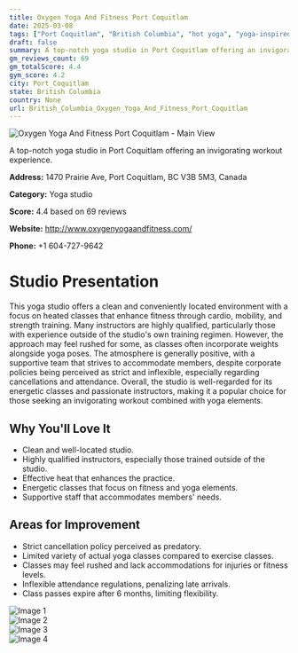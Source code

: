 ```yaml
---
title: Oxygen Yoga And Fitness Port Coquitlam
date: 2025-03-08
tags: ["Port Coquitlam", "British Columbia", "hot yoga", "yoga-inspired fitness", "clean environment", "strict policies", "Port Coquitlam"]  
draft: false
summary: A top-notch yoga studio in Port Coquitlam offering an invigorating workout experience.
gm_reviews_count: 69
gm_totalScore: 4.4
gym_score: 4.2
city: Port_Coquitlam
state: British Columbia
country: None
url: British_Columbia_Oxygen_Yoga_And_Fitness_Port_Coquitlam
---
```


<div className="aspect-[16/9] relative my-8">
  <img 
    src="https://lh5.googleusercontent.com/p/AF1QipOsT4-VB4ZBvufsa-6sitYtoVDPP0k6G0Fjm1jg=w1920-h1080-k-no"
    alt="Oxygen Yoga And Fitness Port Coquitlam - Main View"
    className="object-cover absolute inset-0 w-full h-full rounded-lg"
  />
</div>

A top-notch yoga studio in Port Coquitlam offering an invigorating workout experience.

**Address:** 1470 Prairie Ave, Port Coquitlam, BC V3B 5M3, Canada

**Category:** Yoga studio

**Score:** 4.4 based on 69 reviews

**Website:** http://www.oxygenyogaandfitness.com/

**Phone:** +1 604-727-9642

# Studio Presentation

This yoga studio offers a clean and conveniently located environment with a focus on heated classes that enhance fitness through cardio, mobility, and strength training. Many instructors are highly qualified, particularly those with experience outside of the studio's own training regimen. However, the approach may feel rushed for some, as classes often incorporate weights alongside yoga poses. The atmosphere is generally positive, with a supportive team that strives to accommodate members, despite corporate policies being perceived as strict and inflexible, especially regarding cancellations and attendance. Overall, the studio is well-regarded for its energetic classes and passionate instructors, making it a popular choice for those seeking an invigorating workout combined with yoga elements.

## Why You'll Love It

- Clean and well-located studio.
- Highly qualified instructors, especially those trained outside of the studio.
- Effective heat that enhances the practice.
- Energetic classes that focus on fitness and yoga elements.
- Supportive staff that accommodates members' needs.

## Areas for Improvement

- Strict cancellation policy perceived as predatory.
- Limited variety of actual yoga classes compared to exercise classes.
- Classes may feel rushed and lack accommodations for injuries or fitness levels.
- Inflexible attendance regulations, penalizing late arrivals.
- Class passes expire after 6 months, limiting flexibility.

<div className="grid grid-cols-1 xl:grid-cols-2 gap-4 my-8">
<div className="aspect-[4/3] relative"><img src="https://lh5.googleusercontent.com/p/AF1QipNUp5ssyXubeyu9CytWZdpoahzgUbD2ZWW6ylFC=w1920-h1080-k-no" alt="Image 1" className="object-cover absolute inset-0 w-full h-full rounded-lg" /></div>
<div className="aspect-[4/3] relative"><img src="https://lh5.googleusercontent.com/p/AF1QipNiVoqRdMZQ_Jee_WAfPwxZoaGjmoZDznP6uf8y=w1920-h1080-k-no" alt="Image 2" className="object-cover absolute inset-0 w-full h-full rounded-lg" /></div>
<div className="aspect-[4/3] relative"><img src="https://lh5.googleusercontent.com/p/AF1QipOaMGX4n1P-BJFsBmldE-DLhgtXxQ359O5olw25=w1920-h1080-k-no" alt="Image 3" className="object-cover absolute inset-0 w-full h-full rounded-lg" /></div>
<div className="aspect-[4/3] relative"><img src="https://lh5.googleusercontent.com/p/AF1QipPnr8DOLWurIpTfhA7uwg-fg9buwRed3lmtq6MO=w1920-h1080-k-no" alt="Image 4" className="object-cover absolute inset-0 w-full h-full rounded-lg" /></div>
</div>